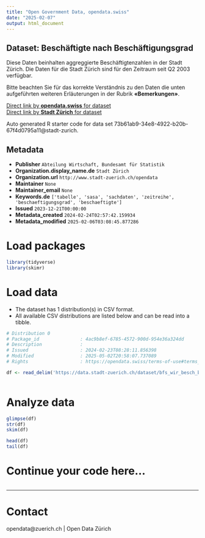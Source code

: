 ```yaml
---
title: "Open Government Data, opendata.swiss"
date: "2025-02-07"
output: html_document
---
```


## Dataset: Beschäftigte nach Beschäftigungsgrad


Diese Daten beinhalten aggreggierte Beschäftigtenzahlen in der Stadt Zürich. Die Daten für die Stadt Zürich sind für den Zeitraum seit Q2 2003 verfügbar.

Bitte beachten Sie für das korrekte Verständnis zu den Daten die unten aufgeführten weiteren Erläuterungen in der Rubrik **«Bemerkungen»**.



[Direct link by **opendata.swiss** for dataset](https://opendata.swiss/de/dataset/beschaftigte-nach-beschaftigungsgrad-seit-q2-2003)<br>
[Direct link by **Stadt Zürich** for dataset](https://data.stadt-zuerich.ch/dataset/bfs_wir_besch_bg_jahr_od4004)

Auto generated R starter code for data set 73b61ab9-34e8-4922-b20b-67f4d0795a11@stadt-zurich.

## Metadata

- **Publisher** `Abteilung Wirtschaft, Bundesamt für Statistik`
- **Organization.display_name.de** `Stadt Zürich`
- **Organization.url** `http://www.stadt-zuerich.ch/opendata`
- **Maintainer** `None`
- **Maintainer_email** `None`
- **Keywords.de** `['tabelle', 'sasa', 'sachdaten', 'zeitreihe', 'beschaeftigungsgrad', 'beschaeftigte']`
- **Issued** `2023-12-21T00:00:00`
- **Metadata_created** `2024-02-24T02:57:42.159934`
- **Metadata_modified** `2025-02-06T03:08:45.877286`


# Load packages

```r

library(tidyverse)
library(skimr)

```

# Load data

-   The dataset has 1 distribution(s) in CSV format.
-   All available CSV distributions are listed below and can be read into a tibble.

```r

# Distribution 0
# Package_id               : 4ac9b8ef-6785-4572-900d-954e36a324dd
# Description              : 
# Issued                   : 2024-02-23T08:28:11.856398
# Modified                 : 2025-05-02T20:58:07.737089
# Rights                   : https://opendata.swiss/terms-of-use#terms_open

df <- read_delim('https://data.stadt-zuerich.ch/dataset/bfs_wir_besch_bg_jahr_od4004/download/WIR400OD4004.csv')



```

# Analyze data

```r

glimpse(df)
str(df)
skim(df)

head(df)
tail(df)

```

# Continue your code here...

```r

```

------------------------------------------------------------------------

# Contact

opendata@zuerich.ch | Open Data Zürich
